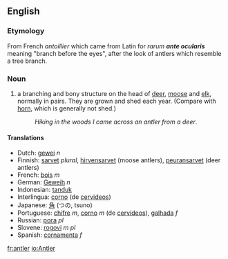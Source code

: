 ==English==

=== Etymology ===
From French ''antoillier'' which came from Latin for ''rarum '''ante ocularis''' '' meaning "branch before the eyes", after the look of antlers which resemble a tree branch.

===Noun===
#a branching and bony structure on the head of [[deer]], [[moose]] and [[elk]], normally in pairs. They are grown and shed each year. (Compare with [[horn]], which is generally not shed.)
#:''Hiking in the woods I came across an antler from a deer''.

====Translations====
*Dutch: [[gewei]] ''n''
*Finnish: [[sarvet]] ''plural'', [[hirvensarvet]] (moose antlers), [[peuransarvet]] (deer antlers)
*French: [[bois]] ''m''
*German: [[Geweih]] ''n''
*Indonesian: [[tanduk]]
*Interlingua: [[corno]] (de [[cervideo]]s)
*Japanese: [[角]] (つの, tsuno)
*Portuguese: [[chifre]] ''m'', [[corno]] ''m'' (de [[cervídeo]]s), [[galhada]] ''f''
*Russian: [[рога]] ''pl''
*Slovene: [[rogovi]] ''m pl''
*Spanish: [[cornamenta]] ''f''

[[fr:antler]]
[[io:Antler]]